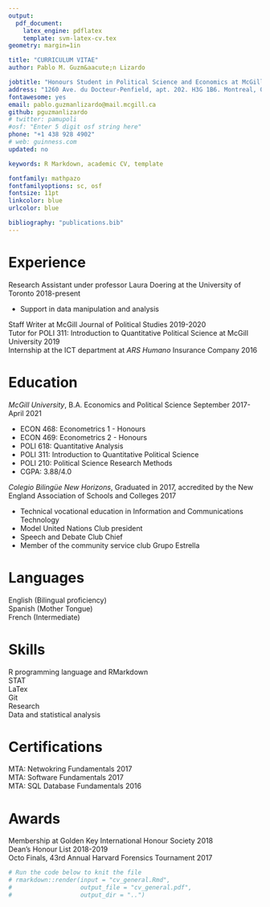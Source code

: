 ```yaml
---
output: 
  pdf_document:
    latex_engine: pdflatex
    template: svm-latex-cv.tex
geometry: margin=1in

title: "CURRICULUM VITAE"
author: Pablo M. Guzm&aacute;n Lizardo

jobtitle: "Honours Student in Political Science and Economics at McGill University"
address: "1260 Ave. du Docteur-Penfield, apt. 202. H3G 1B6. Montreal, QC, Canada"
fontawesome: yes
email: pablo.guzmanlizardo@mail.mcgill.ca
github: pguzmanlizardo
# twitter: pamupoli
#osf: "Enter 5 digit osf string here"
phone: "+1 438 928 4902"
# web: guinness.com
updated: no

keywords: R Markdown, academic CV, template

fontfamily: mathpazo
fontfamilyoptions: sc, osf
fontsize: 11pt
linkcolor: blue
urlcolor: blue

bibliography: "publications.bib"
---
```


# Experience

Research Assistant under professor Laura Doering at the University of Toronto \hfill 2018-present

* Support in data manipulation and analysis  

Staff Writer at McGill Journal of Political Studies \hfill 2019-2020  
Tutor for POLI 311: Introduction to Quantitative Political Science at McGill University \hfill 2019  
Internship at the ICT department at *ARS Humano* Insurance Company \hfill 2016

# Education

*McGill University*, B.A. Economics and Political Science \hfill September 2017-April 2021

* ECON 468: Econometrics 1 - Honours
* ECON 469: Econometrics 2 - Honours
* POLI 618: Quantitative Analysis
* POLI 311: Introduction to Quantitative Political Science
* POLI 210: Political Science Research Methods
* CGPA: 3.88/4.0

[comment]: <> (The line below uses the standard HTML code for the dieresis)
*Colegio Biling&uuml;e New Horizons*, Graduated in 2017, accredited by the New England Association of Schools and Colleges \hfill 2017

* Technical vocational education in Information and Communications Technology
* Model United Nations Club president
* Speech and Debate Club Chief
* Member of the community service club Grupo Estrella

# Languages
English (Bilingual proficiency)  
Spanish (Mother Tongue)  
French (Intermediate)  

# Skills
R programming language and RMarkdown  
STAT  
LaTex  
Git  
Research    
Data and statistical analysis  

# Certifications
MTA: Netwokring Fundamentals \hfill 2017  
MTA: Software Fundamentals \hfill 2017  
MTA: SQL Database Fundamentals \hfill 2016  

# Awards
Membership at Golden Key International Honour Society \hfill 2018  
Dean's Honour List \hfill 2018-2019  
Octo Finals, 43rd Annual Harvard Forensics Tournament \hfill 2017


```r
# Run the code below to knit the file
# rmarkdown::render(input = "cv_general.Rmd",
#                   output_file = "cv_general.pdf",
#                   output_dir = "..")

```

